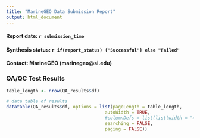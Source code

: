 ```yaml
---
title: "MarineGEO Data Submission Report"
output: html_document
---
```


#### Report date: `r submission_time`
#### Synthesis status: `r if(report_status) {"Successful"} else "Failed"`
#### Contact: MarineGEO (marinegeo@si.edu)  


### QA/QC Test Results


```r

table_length <- nrow(QA_results$df)

# data table of results 
datatable(QA_results$df, options = list(pageLength = table_length,
                                     autoWidth = TRUE,
                                     #columnDefs = list(list(width = "47%", targets = c(1,2))),
                                     searching = FALSE,
                                     paging = FALSE))

```

